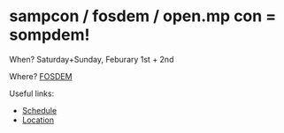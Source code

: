 # sampcon / fosdem / open.mp con = sompdem!

When? Saturday+Sunday, Feburary 1st + 2nd

Where? [FOSDEM](https://fosdem.org/2020)

Useful links:

- [Schedule](https://fosdem.org/2020/schedule/day/saturday/)
- [Location](https://www.google.com/maps/place/Universit%C3%A9+Libre+de+Bruxelles/@50.8124509,4.3812897,17.4z/data=!4m5!3m4!1s0x47c3c4485d19ce43:0xe8eb9253c07c6691!8m2!3d50.8132066!4d4.3822219)
